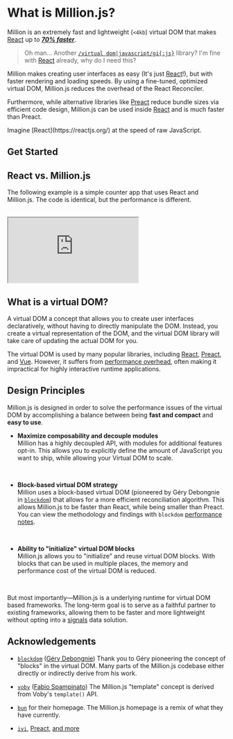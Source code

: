 
# What is Million.js?

Million is an extremely fast and lightweight (`<4kb`) virtual DOM that makes [React](https://reactjs.org) up to [_**70% faster**_](https://millionjs.org).

> Oh man... Another [`/virtual dom|javascript/gi{:js}`](https://regexr.com/6mr5f) library? I'm fine with [React](https://reactjs.org) already, why do I need this?

Million makes creating user interfaces as easy (It's just [React](https://reactjs.org)!), but with faster rendering and loading speeds. By using a fine-tuned, optimized virtual DOM, Million.js reduces the overhead of the React Reconciler.

Furthermore, while alternative libraries like [Preact](https://preactjs.com/) reduce bundle sizes via efficient code design, Million.js can be used inside [React](https://reactjs.org) and is much faster than Preact.

<Callout>
  Imagine [React](https://reactjs.org/) at the speed of raw JavaScript.
</Callout>

## Get Started

<Cards num={3}>
  <Card arrow title="Do the quickstart" href="/docs/quickstart"></Card>
  <Card arrow title="Use Million.js in React" href="/docs/react/block"></Card>
  <Card arrow title="Use the virtual DOM" href="/docs/api/block"></Card>
</Cards>

## React vs. Million.js

The following example is a simple counter app that uses React and Million.js. The code is identical, but the performance is different.

<br />

<iframe
  style={{ width: '100%', height: '35vh' }}
  src="https://stackblitz.com/edit/react-1km67h?embed=1&file=src/index.js&view=preview&embed=1&hideExplorer=1&hidedevtools=1&devtoolsheight=0"
></iframe>

## What is a virtual DOM?

A virtual DOM a concept that allows you to create user interfaces declaratively, without having to directly manipulate the DOM. Instead, you create a virtual representation of the DOM, and the virtual DOM library will take care of updating the actual DOM for you.

The virtual DOM is used by many popular libraries, including [React](https://reactjs.org), [Preact](https://preactjs.com/), and [Vue](https://vuejs.org). However, it suffers from [performance overhead](https://svelte.dev/blog/virtual-dom-is-pure-overhead), often making it impractical for highly interactive runtime applications.

## Design Principles

Million.js is designed in order to solve the performance issues of the virtual DOM by accomplishing a balance between being **fast and compact** and **easy to use**.

- **Maximize composability and decouple modules**\
   Million has a highly decoupled API, with modules for additional features opt-in. This allows you to explicitly define the amount of JavaScript you want to ship, while allowing your Virtual DOM to scale.

  <br />

- **Block-based virtual DOM strategy**\
   Million uses a block-based virtual DOM (pioneered by Géry Debongnie in [`blockdom`](https://github.com/ged-odoo/blockdom)) that allows for a more efficient reconciliation algorithm. This allows Million.js to be faster than React, while being smaller than Preact. You can view the methodology and findings with `blockdom` [performance notes](https://github.com/ged-odoo/blockdom/blob/main/doc/performance_notes.md).

  <br />

- **Ability to "initialize" virtual DOM blocks**\
   Million.js allows you to "initialize" and reuse virtual DOM blocks. With blocks that can be used in multiple places, the memory and performance cost of the virtual DOM is reduced.

  <br />

But most importantly—Million.js is a underlying runtime for virtual DOM based frameworks. The long-term goal is to serve as a faithful partner to existing frameworks, allowing them to be faster and more lightweight without opting into a [signals](https://www.solidjs.com/tutorial/introduction_signals#:~:text=Signals%20are%20the%20cornerstone%20of,updates%20anything%20that%20uses%20it.) data solution.

## Acknowledgements

- [`blockdom`](https://github.com/ged-odoo/blockdom) ([Géry Debongnie](https://github.com/ged-odoo))
  Thank you to Géry pioneering the concept of "blocks" in the virtual DOM. Many parts of the Million.js codebase either directly or indirectly derive from his work.

- [`voby`](https://github.com/vobyjs/voby) ([Fabio Spampinato](https://github.com/fabiospampinato))
  The Million.js "template" concept is derived from Voby's `template()` API.

- [`bun`](https://bun.sh) for their homepage. The Million.js homepage is a remix of what they have currently.

- [`ivi`](https://github.com/localvoid/ivi), [Preact](https://github.com/preactjs/preact), [and more](https://krausest.github.io/js-framework-benchmark/2021/table_chrome_96.0.4664.45.html)
